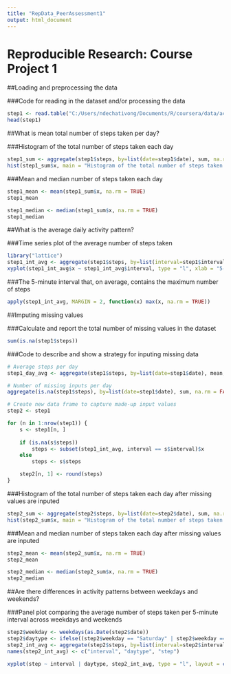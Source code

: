 ---
title: "RepData_PeerAssessment1"
output: html_document
---

# Reproducible Research: Course Project 1

##Loading and preprocessing the data

###Code for reading in the dataset and/or processing the data
```{r readfile, echo=TRUE}
step1 <- read.table("C:/Users/ndechativong/Documents/R/coursera/data/activity.csv", header = TRUE, sep = ",")
head(step1)
```

##What is mean total number of steps taken per day?

###Histogram of the total number of steps taken each day
```{r hist_stepday, echo=TRUE}
step1_sum <- aggregate(step1$steps, by=list(date=step1$date), sum, na.rm = TRUE)
hist(step1_sum$x, main = "Histogram of the total number of steps taken each day", xlab = "Number of steps")
```

###Mean and median number of steps taken each day
```{r mean_median_stepday, echo=TRUE}
step1_mean <- mean(step1_sum$x, na.rm = TRUE)
step1_mean

step1_median <- median(step1_sum$x, na.rm = TRUE)
step1_median
```

##What is the average daily activity pattern?

###Time series plot of the average number of steps taken
```{r timeplot_avg, echo=TRUE}
library("lattice")
step1_int_avg <- aggregate(step1$steps, by=list(interval=step1$interval), mean, na.rm = TRUE)
xyplot(step1_int_avg$x ~ step1_int_avg$interval, type = "l", xlab = "5-minute interval", ylab = "Average number of steps")
```


###The 5-minute interval that, on average, contains the maximum number of steps
```{r max_interval, echo=TRUE}
apply(step1_int_avg, MARGIN = 2, function(x) max(x, na.rm = TRUE))
```

##Imputing missing values

###Calculate and report the total number of missing values in the dataset
```{r sum_missinputs, echo=TRUE}
sum(is.na(step1$steps))
```

###Code to describe and show a strategy for inputing missing data
```{r input_miss, echo=TRUE}
# Average steps per day
step1_day_avg <- aggregate(step1$steps, by=list(date=step1$date), mean, na.rm = TRUE)

# Number of missing inputs per day
aggregate(is.na(step1$steps), by=list(date=step1$date), sum, na.rm = FALSE)

# Create new data frame to capture made-up input values
step2 <- step1

for (n in 1:nrow(step1)) {
    s <- step1[n, ]
    
    if (is.na(s$steps))
        steps <- subset(step1_int_avg, interval == s$interval)$x
    else
        steps <- s$steps

    step2[n, 1] <- round(steps)
}
```

###Histogram of the total number of steps taken each day after missing values are inputed
```{r hist_summiss, echo=TRUE}
step2_sum <- aggregate(step2$steps, by=list(date=step2$date), sum, na.rm = TRUE)
hist(step2_sum$x, main = "Histogram of the total number of steps taken each day", xlab = "Number of steps")
```

###Mean and median number of steps taken each day after missing values are inputed
```{r mean_miss, echo=TRUE}
step2_mean <- mean(step2_sum$x, na.rm = TRUE)
step2_mean

step2_median <- median(step2_sum$x, na.rm = TRUE)
step2_median
```

##Are there differences in activity patterns between weekdays and weekends?


###Panel plot comparing the average number of steps taken per 5-minute interval across weekdays and weekends

```{r plot_avg_week, echo=TRUE}
step2$weekday <- weekdays(as.Date(step2$date))
step2$daytype <- ifelse((step2$weekday == "Saturday" | step2$weekday == "Sunday"), "Weekend", "Weekday")
step2_int_avg <- aggregate(step2$steps, by=list(interval=step2$interval, step2$daytype), mean, na.rm = TRUE)
names(step2_int_avg) <- c("interval", "daytype", "step")

xyplot(step ~ interval | daytype, step2_int_avg, type = "l", layout = c(1, 2), xlab = "5-minute interval", ylab = "Average number of steps")
```



